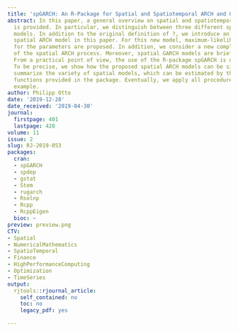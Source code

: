 ```yaml
---
title: 'spGARCH: An R-Package for Spatial and Spatiotemporal ARCH and GARCH models'
abstract: In this paper, a general overview on spatial and spatiotemporal ARCH models
  is provided. In particular, we distinguish between three different spatial ARCH-type
  models. In addition to the original definition of ?, we introduce an logarithmic
  spatial ARCH model in this paper. For this new model, maximum-likelihood estimators
  for the parameters are proposed. In addition, we consider a new complex-valued definition
  of the spatial ARCH process. Moreover, spatial GARCH models are briefly discussed.
  From a practical point of view, the use of the R-package spGARCH is demonstrated.
  To be precise, we show how the proposed spatial ARCH models can be simulated and
  summarize the variety of spatial models, which can be estimated by the estimation
  functions provided in the package. Eventually, we apply all procedures to a real-data
  example.
author: Philipp Otto
date: '2019-12-28'
date_received: '2019-04-30'
journal:
  firstpage: 401
  lastpage: 420
volume: 11
issue: 2
slug: RJ-2019-053
packages:
  cran:
  - spGARCH
  - spdep
  - gstat
  - Stem
  - rugarch
  - Rsolnp
  - Rcpp
  - RcppEigen
  bioc: ~
preview: preview.png
CTV:
- Spatial
- NumericalMathematics
- SpatioTemporal
- Finance
- HighPerformanceComputing
- Optimization
- TimeSeries
output:
  rjtools::rjournal_article:
    self_contained: no
    toc: no
    legacy_pdf: yes

---
```

